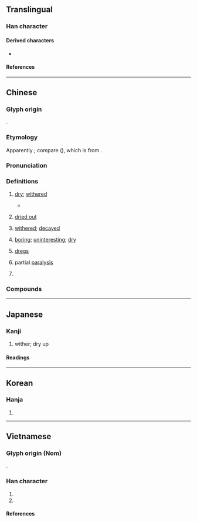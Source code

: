 {{character info}}
==Translingual==
{{Han stroke|[[File:枯 - U+067AF - KanjiVG stroke order.svg]]}}

===Han character===
{{Han char|rn=75|rad=木|as=05|sn=9|four=44960|canj=DJR|ids=⿰木古}}

====Derived characters====
* {{l|mul|[[喖]], [[𤋹]], [[𩹬]], [[𬃱]], [[𬄮]], [[𬅂]], [[𢉽]]}}

====References====
{{Han ref|kx=0517.030|dkj=14579|dj=0904.180|hdz=21178.030|uh=67AF}}

----

==Chinese==
{{zh-forms}}

===Glyph origin===
{{Han etym}}
{{Han compound|木|古|ls=psc|c1=s|c2=p|t1=tree}}.

===Etymology===
Apparently {{der|zh|aav}}; compare {{cog|km|ខះ|t=to dry up; to wither}} ({{zh-ref|Schuessler, 2007}}), which is from {{cog|mkh-pro|*ckəh||dry}}.

===Pronunciation===
{{zh-pron
|m=kū
|c=fu1
|h=gd=ku1
|mn=ko͘/qz,tw,xm:kho͘
|mn-t=gou1/kou1
|mn-t_note=gou1 - most senses; kou1 - dialectal usage (e.g. [[豆枯]], [[茶枯]])
|w=2khu
|mc=y
|oc=y
|cat=a,n,pn
}}

===Definitions===
{{zh-hanzi}}

# {{lb|zh|of plants, etc.}} [[dry]]; [[wither]]ed
#: {{zh-x|枯萎|wilted; withered}}
#: {{zh-x|枯枝|'''withered''' tree branch}}
#* {{zh-x|行 冬 令，則 草木 蚤 枯，後 乃 大水，敗 其 城郭。|If the proceedings proper to winter were observed, all plants and trees would '''wither''' early, and afterwards, there would be great floods, destroying city and suburban walls.|ref=Liji}}
# {{lb|zh|of wells, rivers, etc.}} [[dried out]]
# {{lb|zh|of muscle}} [[wither]]ed; [[decay]]ed
# [[boring]]; [[uninteresting]]; [[dry]]
#: {{zh-x|枯燥|dull; boring}}
# {{lb|zh|dialect}} [[dregs]]
# {{lb|zh|TCM}} partial [[paralysis]]
# {{surname|zh}}

===Compounds===
{{zh-der|乾枯|一聚枯骨|形容枯槁|夏枯草|噓枯吹生|得失榮枯|勢若摧枯|口枯眼澀|冢中枯骨|偏枯|枯燥|枯莖朽骨|涸轍枯魚|枯槁|枯燥無味|枯魚涸轍|枯木|白如枯骨|枯索|摧枯折腐|枯瘠|枯死|枯朽|枯腸|枯樹開花|枯葉蝶|枯枝再春|朽株枯木|摧枯拉朽|枯礬|拉朽摧枯|枯萎|枯木死灰|焦枯|根朽枝枯|枯木逢春|涸轍之枯|枯竭|石枯松老|盛衰榮枯|枯樹生華|枯楊生稊|枯澀|石爛海枯|油枯|枯骨|枯魚病鶴|瘦小枯乾|枯坐|枯窘|枯榮|枯水期|枯形灰心|熬枯受淡|澤及枯骨|枯涸|榮枯|海枯石爛|枯井|油盡燈枯|枯木朽株|枯黃|枯魚銜索|枯魚之肆|枯魚|枯樁|枯楊生華|枯木生花|枯旱|枯寂|枯乾|生枯起朽|枯禪|搜索枯腸|菀枯|集苑集枯|索盡枯腸|麻枯|立枯病|老樹枯柴|釜底枯魚|菊老荷枯|腸枯思竭}}

{{zh-cat|Intermediate}}

----

==Japanese==

===Kanji===
{{ja-kanji|grade=c|rs=木05}}

# wither; dry up

====Readings====
{{ja-readings
|kanon=こ
|kun=か-れる, か-らす
}}

----

==Korean==

===Hanja===
{{ko-hanja|hangeul=고|eumhun=|rv=go|mr=ko|y=ko}}

# {{rfdef|ko|sort=木05}}

----

==Vietnamese==

===Glyph origin (Nom)===
{{Han compound|木#Vietnamese|古#Vietnamese|tr1={{vi-l|mộc}}|t1=[[wood]], [[tree]]|tr2={{vi-l|cổ}}|c1=s|c2=p|ls=psc}}.

===Han character===
{{vi-readings|rs=木05
|hanviet=khô-tdcndg;tdcntd;gdhn;tvctdhv;hvttd;tchvtd
|phienthiet=
|nom=khô-tdcndg;tdcntd;gdhn, gỗ-tdcndg;tdcntd, khò-gdhn, khua-gdhn
}}

# {{han tu form of|khô|[[dry]], [[dried]]}}
# {{nom form of|gỗ|[[wood]]}}

====References====
<references/>